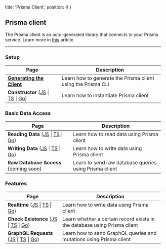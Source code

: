 
  title: 'Prisma Client',
  position: 4
}

## Prisma client

The Prisma client is an auto-generated library that connects to your Prisma service. Learn more in [this](https://www.prisma.io/blog/prisma-client-beta-ahph4o1umail/) article.

---

### Setup

| Page | Description |
| -- | --- |
| [**Generating the Client**](rsc1) | Learn how to generate the Prisma client using the Prisma CLI |
| **Constructor** ([JS](rsc4) \| [TS](rsc5) \| [Go](go02)) | Learn how to instantiate Prisma client |

### Basic Data Access

| Page | Description |
| -- | --- |
| **Reading Data** ([JS](rsc2) \| [TS](rsc3) \| [Go](go05)) | Learn how to read data using Prisma client |
| **Writing Data** ([JS](rsc6) \| [TS](rsc7) \| [Go](go08)) |  Learn how to write data using Prisma client |
| **Raw Database Access** (coming soon) | Learn to send raw database queries using Prisma client |

### Features

| Page | Description |
| -- | --- |
| **Realtime** ([JS](rsc8) \| [TS](rsc9) \| [Go](go06)) |  Learn how to write data using Prisma client |
| **Check Existence** ([JS](pyl1) \| [TS](pyl2) \| [Go](go01)) | Learn whether a certain record exists in the database using Prisma client |
| **GraphQL Requests** ([JS](pyl3) \| [TS](pyl4) \| [Go](go04)) | Learn how to send GraphQL queries and mutations using Prisma client |
